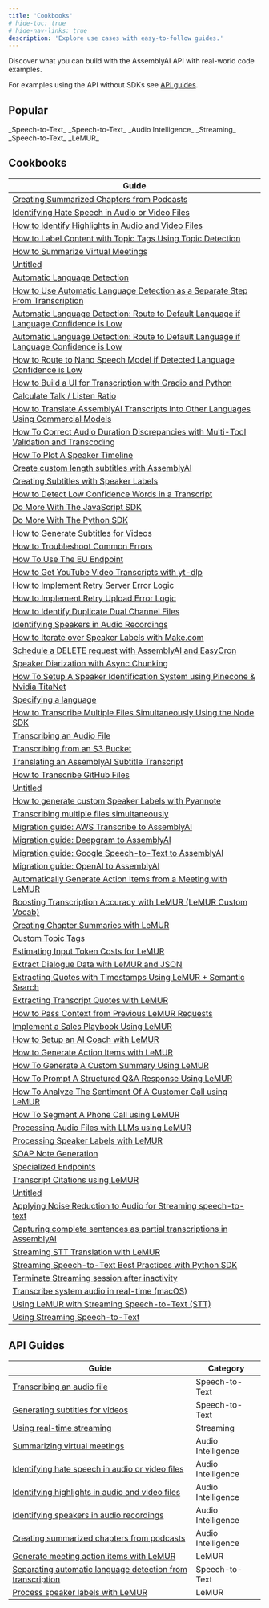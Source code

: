 ```yaml
---
title: 'Cookbooks'
# hide-toc: true
# hide-nav-links: true
description: 'Explore use cases with easy-to-follow guides.'
---
```


  Discover what you can build with the AssemblyAI API with real-world code
  examples.

For examples using the API without SDKs see [API guides](#api-guides).


## **Popular**

<CardGroup cols={3}>
<Card
  title="How to Transcribe YouTube Videos"
  href="https://github.com/AssemblyAI/cookbook/blob/master/core-transcription/transcribe_youtube_videos.ipynb"
>
_Speech-to-Text_
</Card>
<Card
  title="How to Generate Subtitles for Videos"
  href="https://github.com/AssemblyAI/cookbook/blob/master/core-transcription/subtitles.ipynb"
>
_Speech-to-Text_
</Card>
<Card
  title="Identify Speakers in Audio Recordings"
  href="https://github.com/AssemblyAI/cookbook/blob/master/core-transcription/speaker_labels.ipynb"
>
_Audio Intelligence_
</Card>
<Card
  title="Use LeMUR with Streaming Speech-to-Text"
  href="https://github.com/AssemblyAI/cookbook/blob/master/streaming-stt/real_time_lemur.ipynb"
>
_Streaming_
</Card>
<Card
  title="Create Summarized Chapters from Podcasts"
  href="https://github.com/AssemblyAI/cookbook/blob/master/audio-intelligence/auto_chapters.ipynb"
>
_Speech-to-Text_
</Card>
<Card
  title="Use LeMUR to Boost Custom Vocabulary List"
  href="https://github.com/AssemblyAI/cookbook/blob/master/lemur/custom-vocab-lemur.ipynb"
>
_LeMUR_
</Card>
</CardGroup>

## Cookbooks

| Guide |
| --- |
|[Creating Summarized Chapters from Podcasts](guides/auto_chapters)|
|[Identifying Hate Speech in Audio or Video Files](guides/content_moderation)|
|[How to Identify Highlights in Audio and Video Files](guides/key_phrases)|
|[How to Label Content with Topic Tags Using Topic Detection](guides/topic_detection)|
|[How to Summarize Virtual Meetings](guides/summarization)|
|[Untitled](guides/entity_redaction)|
|[Automatic Language Detection](guides/automatic-language-detection)|
|[How to Use Automatic Language Detection as a Separate Step From Transcription](guides/automatic-language-detection-separate)|
|[Automatic Language Detection: Route to Default Language if Language Confidence is Low](guides/automatic-language-detection-route-default-language-js)|
|[Automatic Language Detection: Route to Default Language if Language Confidence is Low](guides/automatic-language-detection-route-default-language-python)|
|[How to Route to Nano Speech Model if Detected Language Confidence is Low](guides/automatic-language-detection-route-nano-model)|
|[How to Build a UI for Transcription with Gradio and Python](guides/gradio-frontend)|
|[Calculate Talk / Listen Ratio](guides/talk-listen-ratio)|
|[How to Translate AssemblyAI Transcripts Into Other Languages Using Commercial Models](guides/translate_transcripts)|
|[How To Correct Audio Duration Discrepancies with Multi-Tool Validation and Transcoding](guides/audio-duration-fix)|
|[How To Plot A Speaker Timeline](guides/speaker_timeline)|
|[Create custom length subtitles with AssemblyAI](guides/subtitle_creation_by_word_count)|
|[Creating Subtitles with Speaker Labels](guides/speaker_labelled_subtitles)|
|[How to Detect Low Confidence Words in a Transcript](guides/detecting-low-confidence-words)|
|[Do More With The JavaScript SDK](guides/do-more-with-sdk-js)|
|[Do More With The Python SDK](guides/do-more-with-sdk-python)|
|[How to Generate Subtitles for Videos](guides/subtitles)|
|[How to Troubleshoot Common Errors](guides/common_errors_and_solutions)|
|[How To Use The EU Endpoint](guides/how_to_use_the_eu_endpoint)|
|[How to Get YouTube Video Transcripts with yt-dlp](guides/transcribe_youtube_videos)|
|[How to Implement Retry Server Error Logic](guides/retry-server-error)|
|[How to Implement Retry Upload Error Logic](guides/retry-upload-error)|
|[How to Identify Duplicate Dual Channel Files](guides/identify_duplicate_channels)|
|[Identifying Speakers in Audio Recordings](guides/speaker_labels)|
|[How to Iterate over Speaker Labels with Make.com](guides/make.com-speaker-labels)|
|[Schedule a DELETE request with AssemblyAI and EasyCron](guides/schedule_delete)|
|[Speaker Diarization with Async Chunking](guides/speaker-diarization-with-async-chunking)|
|[How To Setup A Speaker Identification System using Pinecone & Nvidia TitaNet](guides/titanet-speaker-identification)|
|[Specifying a language](guides/specify-language)|
|[How to Transcribe Multiple Files Simultaneously Using the Node SDK](guides/sdk-node-batch)|
|[Transcribing an Audio File](guides/transcribe)|
|[Transcribing from an S3 Bucket](guides/transcribe_from_s3)|
|[Translating an AssemblyAI Subtitle Transcript](guides/translate_subtitles)|
|[How to Transcribe GitHub Files](guides/transcribing-github-files)|
|[Untitled](guides/transcribing-google-drive-file)|
|[How to generate custom Speaker Labels with Pyannote](guides/Use_AssemblyAI_with_Pyannote_to_generate_custom_Speaker_Labels)|
|[Transcribing multiple files simultaneously ](guides/SDK_transcribe_batch_of_files/batch_transcription)|
|[Migration guide: AWS Transcribe to AssemblyAI](guides/migration_guides/aws_to_aai)|
|[Migration guide: Deepgram to AssemblyAI](guides/migration_guides/dg_to_aai)|
|[Migration guide: Google Speech-to-Text to AssemblyAI](guides/migration_guides/google_to_aai)|
|[Migration guide: OpenAI to AssemblyAI](guides/migration_guides/oai_to_aai)|
|[Automatically Generate Action Items from a Meeting with LeMUR](guides/meeting-action-items)|
|[Boosting Transcription Accuracy with LeMUR (LeMUR Custom Vocab)](guides/custom-vocab-lemur)|
|[Creating Chapter Summaries with LeMUR](guides/input-text-chapters)|
|[Custom Topic Tags](guides/custom-topic-tags)|
|[Estimating Input Token Costs for LeMUR](guides/counting-tokens)|
|[Extract Dialogue Data with LeMUR and JSON](guides/dialogue-data)|
|[Extracting Quotes with Timestamps Using LeMUR + Semantic Search](guides/transcript-citations)|
|[Extracting Transcript Quotes with LeMUR](guides/timestamped-transcripts)|
|[How to Pass Context from Previous LeMUR Requests](guides/past-response-prompts)|
|[Implement a Sales Playbook Using LeMUR](guides/sales-playbook)|
|[How to Setup an AI Coach with LeMUR](guides/task-endpoint-ai-coach)|
|[How to Generate Action Items with LeMUR](guides/task-endpoint-action-items)|
|[How To Generate A Custom Summary Using LeMUR](guides/task-endpoint-custom-summary)|
|[How To Prompt A Structured Q&A Response Using LeMUR](guides/task-endpoint-structured-QA)|
|[How To Analyze The Sentiment Of A Customer Call using LeMUR](guides/call-sentiment-analysis)|
|[How To Segment A Phone Call using LeMUR](guides/phone-call-segmentation)|
|[Processing Audio Files with LLMs using LeMUR](guides/using-lemur)|
|[Processing Speaker Labels with LeMUR](guides/input-text-speaker-labels)|
|[SOAP Note Generation](guides/soap-note-generation)|
|[Specialized Endpoints](guides/specialized-endpoints)|
|[Transcript Citations using LeMUR](guides/lemur-transcript-citations)|
|[Untitled](guides/speaker-identification)|
|[Applying Noise Reduction to Audio for Streaming speech-to-text](guides/noise_reduction_streaming)|
|[Capturing complete sentences as partial transcriptions in AssemblyAI](guides/partial_transcripts)|
|[Streaming STT Translation with LeMUR](guides/real_time_translation)|
|[Streaming Speech-to-Text Best Practices with Python SDK](guides/real-time-best-practices)|
|[Terminate Streaming session after inactivity](guides/terminate_realtime_programmatically)|
|[Transcribe system audio in real-time (macOS)](guides/transcribe_system_audio)|
|[Using LeMUR with Streaming Speech-to-Text (STT)](guides/real_time_lemur)|
|[Using Streaming Speech-to-Text](guides/real-time)|

## API Guides

| Guide | Category |
| --- | --- |
| [Transcribing an audio file](/docs/guides/transcribing-an-audio-file) | <span class="speech-to-text-tag">Speech-to-Text</span> |
| [Generating subtitles for videos](/docs/guides/generating-subtitles-for-videos) | <span class="speech-to-text-tag">Speech-to-Text</span> |
| [Using real-time streaming](/docs/guides/real-time-streaming-transcription) | <span class="streaming-tag">Streaming</span> |
| [Summarizing virtual meetings](/docs/guides/summarizing-virtual-meetings) | <span class="audio-intelligence-tag">Audio Intelligence</span> |
| [Identifying hate speech in audio or video files](/docs/guides/identifying-hate-speech-in-audio-or-video-files) | <span class="audio-intelligence-tag">Audio Intelligence</span> |
| [Identifying highlights in audio and video files](/docs/guides/identifying-highlights-in-audio-or-video-files) | <span class="audio-intelligence-tag">Audio Intelligence</span> |
| [Identifying speakers in audio recordings](/docs/guides/identifying-speakers-in-audio-recordings) | <span class="audio-intelligence-tag">Audio Intelligence</span> |
| [Creating summarized chapters from podcasts](/docs/guides/creating-summarized-chapters-from-podcasts) | <span class="audio-intelligence-tag">Audio Intelligence</span> |
| [Generate meeting action items with LeMUR](/docs/guides/generate-meeting-action-items-with-lemur) | <span class="lemur-tag">LeMUR</span> |
| [Separating automatic language detection from transcription](/docs/guides/automatic-language-detection-workflow) | <span class="speech-to-text-tag">Speech-to-Text</span> |
| [Process speaker labels with LeMUR](/docs/guides/process-speaker-labels-with-lemur) | <span class="lemur-tag">LeMUR</span> |